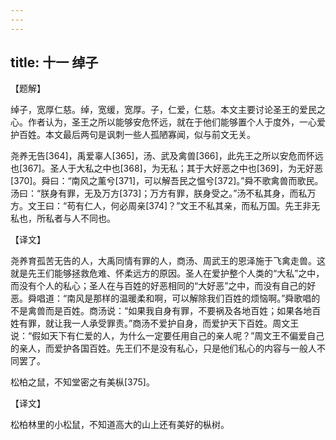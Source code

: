 ```yaml
---
---
---
```

title: 十一 绰子
---





【题解】


绰子，宽厚仁慈。绰，宽缓，宽厚。子，仁爱，仁慈。本文主要讨论圣王的爱民之心。作者认为，圣王之所以能够安危怀远，就在于他们能够置个人于度外，一心爱护百姓。本文最后两句是讽刺一些人孤陋寡闻，似与前文无关。


尧养无告[364]，禹爱辜人[365]，汤、武及禽兽[366]，此先王之所以安危而怀远也[367]。圣人于大私之中也[368]，为无私；其于大好恶之中也[369]，为无好恶[370]。舜曰：“南风之薰兮[371]，可以解吾民之愠兮[372]。”舜不歌禽兽而歌民。汤曰：“朕身有罪，无及万方[373]；万方有罪，朕身受之。”汤不私其身，而私万方。文王曰：“苟有仁人，何必周亲[374]？”文王不私其亲，而私万国。先王非无私也，所私者与人不同也。


【译文】


尧养育孤苦无告的人，大禹同情有罪的人，商汤、周武王的恩泽施于飞禽走兽。这就是先王们能够拯救危难、怀柔远方的原因。圣人在爱护整个人类的“大私”之中，而没有个人的私心；圣人在与百姓的好恶相同的“大好恶”之中，而没有自己的好恶。舜唱道：“南风是那样的温暖柔和啊，可以解除我们百姓的烦恼啊。”舜歌唱的不是禽兽而是百姓。商汤说：“如果我自身有罪，不要祸及各地百姓；如果各地百姓有罪，就让我一人承受罪责。”商汤不爱护自身，而爱护天下百姓。周文王说：“假如天下有仁爱的人，为什么一定要任用自己的亲人呢？”周文王不偏爱自己的亲人，而爱护各国百姓。先王们不是没有私心，只是他们私心的内容与一般人不同罢了。


松柏之鼠，不知堂密之有美枞[375]。


【译文】


松柏林里的小松鼠，不知道高大的山上还有美好的枞树。